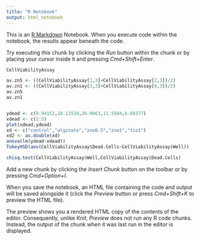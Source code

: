 ```yaml
---
title: "R Notebook"
output: html_notebook
---
```


This is an [R Markdown](http://rmarkdown.rstudio.com) Notebook. When you execute code within the notebook, the results appear beneath the code. 

Try executing this chunk by clicking the *Run* button within the chunk or by placing your cursor inside it and pressing *Cmd+Shift+Enter*. 

```r
CellViabilityAssay
```


```r


av.zn5 <- ((CellViabilityAssay[1,3]+CellViabilityAssay[2,3])/2)
av.zn1 <- ((CellViabilityAssay[3,3]+CellViabilityAssay[4,3])/2)
av.zn5
av.zn1


ydead <- c(9.94152,10.13510,26.9663,11.5584,6.60377)
xdead <- c(1:5)
plot(xdead,ydead)
xd <- c("control","alginate","zno0.5","zno1","tio1")
xd2 <- as.double(xd)
anova(lm(ydead~xdead))
TukeyHSD(aov(CellViabilityAssay$Dead.Cells~CellViabilityAssay$Well))

chisq.test(CellViabilityAssay$Well,CellViabilityAssay$Dead.Cells)

```

Add a new chunk by clicking the *Insert Chunk* button on the toolbar or by pressing *Cmd+Option+I*.

When you save the notebook, an HTML file containing the code and output will be saved alongside it (click the *Preview* button or press *Cmd+Shift+K* to preview the HTML file). 

The preview shows you a rendered HTML copy of the contents of the editor. Consequently, unlike *Knit*, *Preview* does not run any R code chunks. Instead, the output of the chunk when it was last run in the editor is displayed.

